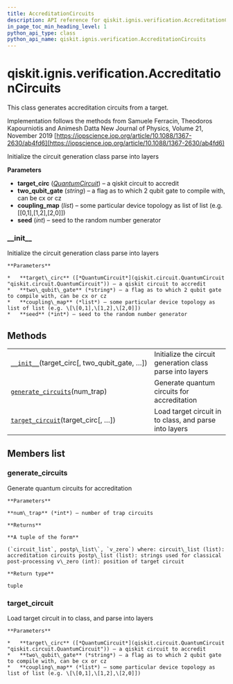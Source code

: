 ```yaml
---
title: AccreditationCircuits
description: API reference for qiskit.ignis.verification.AccreditationCircuits
in_page_toc_min_heading_level: 1
python_api_type: class
python_api_name: qiskit.ignis.verification.AccreditationCircuits
---
```


<span id="qiskit-ignis-verification-accreditationcircuits" />

# qiskit.ignis.verification.AccreditationCircuits

<Class id="qiskit.ignis.verification.AccreditationCircuits" isDedicatedPage={true} github="https://github.com/qiskit-community/qiskit-ignis/tree/stable/0.5/qiskit/ignis/verification/accreditation/circuits.py" signature="AccreditationCircuits(target_circ, two_qubit_gate='cx', coupling_map=None, seed=None)" modifiers="class">
  This class generates accreditation circuits from a target.

  Implementation follows the methods from Samuele Ferracin, Theodoros Kapourniotis and Animesh Datta New Journal of Physics, Volume 21, November 2019 [https://iopscience.iop.org/article/10.1088/1367-2630/ab4fd6](https://iopscience.iop.org/article/10.1088/1367-2630/ab4fd6)

  Initialize the circuit generation class parse into layers

  **Parameters**

  *   **target\_circ** ([*QuantumCircuit*](qiskit.circuit.QuantumCircuit "qiskit.circuit.QuantumCircuit")) – a qiskit circuit to accredit
  *   **two\_qubit\_gate** (*string*) – a flag as to which 2 qubit gate to compile with, can be cx or cz
  *   **coupling\_map** (*list*) – some particular device topology as list of list (e.g. \[\[0,1],\[1,2],\[2,0]])
  *   **seed** (*int*) – seed to the random number generator

  ### \_\_init\_\_

  <Function id="qiskit.ignis.verification.AccreditationCircuits.__init__" signature="__init__(target_circ, two_qubit_gate='cx', coupling_map=None, seed=None)">
    Initialize the circuit generation class parse into layers

    **Parameters**

    *   **target\_circ** ([*QuantumCircuit*](qiskit.circuit.QuantumCircuit "qiskit.circuit.QuantumCircuit")) – a qiskit circuit to accredit
    *   **two\_qubit\_gate** (*string*) – a flag as to which 2 qubit gate to compile with, can be cx or cz
    *   **coupling\_map** (*list*) – some particular device topology as list of list (e.g. \[\[0,1],\[1,2],\[2,0]])
    *   **seed** (*int*) – seed to the random number generator
  </Function>

  ## Methods

  |                                                                                                                                                                          |                                                           |
  | ------------------------------------------------------------------------------------------------------------------------------------------------------------------------ | --------------------------------------------------------- |
  | [`__init__`](#qiskit.ignis.verification.AccreditationCircuits.__init__ "qiskit.ignis.verification.AccreditationCircuits.__init__")(target\_circ\[, two\_qubit\_gate, …]) | Initialize the circuit generation class parse into layers |
  | [`generate_circuits`](#qiskit.ignis.verification.AccreditationCircuits.generate_circuits "qiskit.ignis.verification.AccreditationCircuits.generate_circuits")(num\_trap) | Generate quantum circuits for accreditation               |
  | [`target_circuit`](#qiskit.ignis.verification.AccreditationCircuits.target_circuit "qiskit.ignis.verification.AccreditationCircuits.target_circuit")(target\_circ\[, …]) | Load target circuit in to class, and parse into layers    |

  ## Members list

  ### generate\_circuits

  <Function id="qiskit.ignis.verification.AccreditationCircuits.generate_circuits" signature="generate_circuits(num_trap)">
    Generate quantum circuits for accreditation

    **Parameters**

    **num\_trap** (*int*) – number of trap circuits

    **Returns**

    **A tuple of the form**

    (`circuit_list`, postp\_list\`, `v_zero`) where: circuit\_list (list): accreditation circuits postp\_list (list): strings used for classical post-processing v\_zero (int): position of target circuit

    **Return type**

    tuple
  </Function>

  ### target\_circuit

  <Function id="qiskit.ignis.verification.AccreditationCircuits.target_circuit" signature="target_circuit(target_circ, two_qubit_gate='cx', coupling_map=None)">
    Load target circuit in to class, and parse into layers

    **Parameters**

    *   **target\_circ** ([*QuantumCircuit*](qiskit.circuit.QuantumCircuit "qiskit.circuit.QuantumCircuit")) – a qiskit circuit to accredit
    *   **two\_qubit\_gate** (*string*) – a flag as to which 2 qubit gate to compile with, can be cx or cz
    *   **coupling\_map** (*list*) – some particular device topology as list of list (e.g. \[\[0,1],\[1,2],\[2,0]])
  </Function>
</Class>

